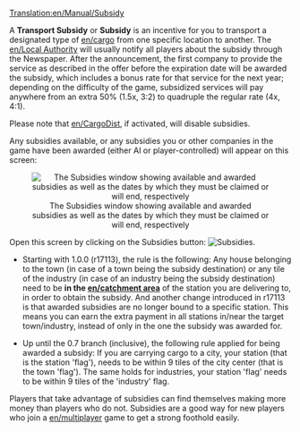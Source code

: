 [[Translation:en/Manual/Subsidy]]


A '''Transport Subsidy''' or '''Subsidy''' is an incentive for you to transport a designated type of [[en/cargo]] from one specific location to another. The [[en/Local Authority]] will usually notify all players about the subsidy through the Newspaper.  After the announcement, the first company to provide the service as described in the offer before the expiration date will be awarded the subsidy, which includes a bonus rate for that service for the next year;  depending on the difficulty of the game, subsidized services will pay anywhere from an extra 50% (1.5x, 3:2) to quadruple the regular rate (4x, 4:1).

Please note that [[en/CargoDist]], if activated, will disable subsidies.

Any subsidies available, or any subsidies you or other companies in the game have been awarded (either AI or player-controlled) will appear on this screen:

<center>[[File:en/Transportsubsidy multiplayer.png|center|frame|The Subsidies window showing available and awarded subsidies as well as the dates by which they must be claimed or will end, respectively]]</center>

Open this screen by clicking on the Subsidies button: [[File:en/manual html 54594ccb.png|Subsidies]].

{{en/Feature|1.0|align="right"}}
*Starting with 1.0.0 (r17113), the rule is the following: Any house belonging to the town (in case of a town being the subsidy destination) or any tile of the industry (in case of an industry being the subsidy destination) need to be '''in the [[en/catchment area]]''' of the station you are delivering to, in order to obtain the subsidy. And another change introduced in r17113 is that awarded subsidies are no longer bound to a specific station. This means you can earn the extra payment in all stations in/near the target town/industry, instead of only in the one the subsidy was awarded for.

{{en/Feature|-0.7|align="right"}}
*Up until the 0.7 branch (inclusive), the following rule applied for being awarded a subsidy: If you are carrying cargo to a city, your station (that is the station 'flag'), needs to be within 9 tiles of the city center (that is the town 'flag'). The same holds for industries, your station 'flag' needs to be within 9 tiles of the 'industry' flag.

Players that take advantage of subsidies can find themselves making more money than players who do not. Subsidies are a good way for new players who join a [[en/multiplayer]] game to get a strong foothold easily.